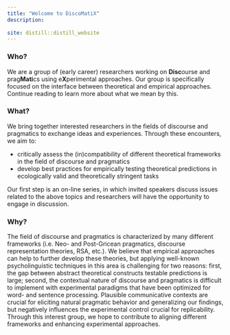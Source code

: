 ```yaml
---
title: "Welcome to DiscoMatiX"
description:
  
site: distill::distill_website
---
```


### Who?

We are a group of (early career) researchers working on **Disc**ourse and prag**Mati**cs using e**X**perimental approaches. Our group is specifically focused on the interface between theoretical and empirical approaches. Continue reading to learn more about what we mean by this.

### What? 

We bring together interested researchers in the fields of discourse and pragmatics to exchange ideas and experiences. Through these encounters, we aim to:

* critically assess the (in)compatibility of different theoretical frameworks in the field of discourse and pragmatics
* develop best practices for empirically testing theoretical predictions in ecologically valid and theoretically stringent tasks

Our first step is an on-line series, in which invited speakers discuss issues related to the above topics and researchers will have the opportunity to engage in discussion.

### Why?

The field of discourse and pragmatics is characterized by many different frameworks (i.e. Neo- and Post-Gricean pragmatics, discourse representation theories, RSA, etc.). We believe that empirical approaches can help to further develop these theories, but applying well-known psycholinguistic techniques in this area is challenging for two reasons: first, the gap between abstract theoretical constructs testable predictions is large; second, the contextual nature of discourse and pragmatics is difficult to implement with experimental paradigms that have been optimized for word- and sentence processing. Plausible communicative contexts are crucial for eliciting natural pragmatic behavior and generalizing our findings, but negatively influences the experimental control crucial for replicability. Through this interest group, we hope to contribute to aligning different frameworks and enhancing experimental approaches.
